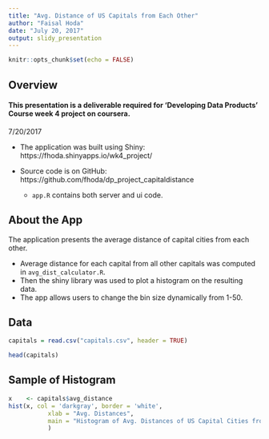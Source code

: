 ```yaml
---
title: "Avg. Distance of US Capitals from Each Other"
author: "Faisal Hoda"
date: "July 20, 2017"
output: slidy_presentation
---
```


```r
knitr::opts_chunk$set(echo = FALSE)
```

## Overview

#### This presentation is a deliverable required for 'Developing Data Products' Course week 4 project on coursera.
7/20/2017

- The application was built using Shiny: https://fhoda.shinyapps.io/wk4_project/

- Source code is on GitHub: https://github.com/fhoda/dp_project_capitaldistance
  * `app.R` contains both server and ui code.

## About the App
The application presents the average distance of capital cities from each other.

- Average distance for each capital from all other capitals was computed in `avg_dist_calculator.R`. 
- Then the shiny library was used to plot a histogram on the resulting data.
- The app allows users to change the bin size dynamically from 1-50.

## Data
```r
capitals = read.csv("capitals.csv", header = TRUE)

head(capitals)
```

## Sample of Histogram
```r
x    <- capitals$avg_distance
hist(x, col = 'darkgray', border = 'white', 
           xlab = "Avg. Distances", 
           main = "Histogram of Avg. Distances of US Capital Cities from each other"
           )
```

